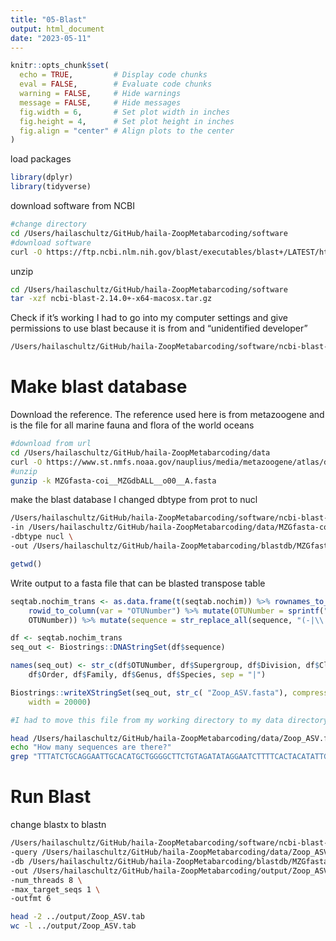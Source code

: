 ```yaml
---
title: "05-Blast"
output: html_document
date: "2023-05-11"
---
```

```r
knitr::opts_chunk$set(
  echo = TRUE,         # Display code chunks
  eval = FALSE,        # Evaluate code chunks
  warning = FALSE,     # Hide warnings
  message = FALSE,     # Hide messages
  fig.width = 6,       # Set plot width in inches
  fig.height = 4,      # Set plot height in inches
  fig.align = "center" # Align plots to the center
)
```

load packages
```r
library(dplyr)
library(tidyverse)
```

download software from NCBI
```bash
#change directory
cd /Users/hailaschultz/GitHub/haila-ZoopMetabarcoding/software
#download software
curl -O https://ftp.ncbi.nlm.nih.gov/blast/executables/blast+/LATEST/https://ftp.ncbi.nlm.nih.gov/blast/executables/blast+/LATEST/ncbi-blast-2.14.0+-x64-macosx.tar.gz
```


unzip
```bash
cd /Users/hailaschultz/GitHub/haila-ZoopMetabarcoding/software
tar -xzf ncbi-blast-2.14.0+-x64-macosx.tar.gz
```

Check if it's working
I had to go into my computer settings and give permissions to use blast because it is from and "unidentified developer"
```bash
/Users/hailaschultz/GitHub/haila-ZoopMetabarcoding/software/ncbi-blast-2.14.0+/bin/blastx -h
```

# Make blast database
Download the reference. The reference used here is from metazoogene and is the file for all marine fauna and flora of the world oceans
```bash
#download from url
cd /Users/hailaschultz/GitHub/haila-ZoopMetabarcoding/data
curl -O https://www.st.nmfs.noaa.gov/nauplius/media/metazoogene/atlas/data-src/MZGfasta-coi__MZGdbALL__o00__A.fasta
#unzip
gunzip -k MZGfasta-coi__MZGdbALL__o00__A.fasta
```

make the blast database
I changed dbtype from prot to nucl
```bash
/Users/hailaschultz/GitHub/haila-ZoopMetabarcoding/software/ncbi-blast-2.14.0+/bin/makeblastdb \
-in /Users/hailaschultz/GitHub/haila-ZoopMetabarcoding/data/MZGfasta-coi__MZGdbALL__o00__A.fasta \
-dbtype nucl \
-out /Users/hailaschultz/GitHub/haila-ZoopMetabarcoding/blastdb/MZGfasta-coi__MZGdbALL__o00__A
```

```r
getwd()
```


Write output to a fasta file that can be blasted
transpose table
```r
seqtab.nochim_trans <- as.data.frame(t(seqtab.nochim)) %>% rownames_to_column(var = "sequence") %>% 
    rowid_to_column(var = "OTUNumber") %>% mutate(OTUNumber = sprintf("otu%04d", 
    OTUNumber)) %>% mutate(sequence = str_replace_all(sequence, "(-|\\.)", ""))
```


```r
df <- seqtab.nochim_trans
seq_out <- Biostrings::DNAStringSet(df$sequence)

names(seq_out) <- str_c(df$OTUNumber, df$Supergroup, df$Division, df$Class, 
    df$Order, df$Family, df$Genus, df$Species, sep = "|")

Biostrings::writeXStringSet(seq_out, str_c( "Zoop_ASV.fasta"), compress = FALSE, 
    width = 20000)

#I had to move this file from my working directory to my data directory
```


```bash
head /Users/hailaschultz/GitHub/haila-ZoopMetabarcoding/data/Zoop_ASV.fasta
echo "How many sequences are there?"
grep "TTTATCTGCAGGAATTGCACATGCTGGGGCTTCTGTAGATATAGGAATCTTTTCACTACATATTGCTGGAGCCTCTTCTATTTTAGGAGCAGTTAATTTCATTACAACTGTAATTAATATGCGATCAGCAGGAATAACTATAGACCGTATCCCCTTATTCGTATGGTCTGTGTTTATTACAGCAATTTTACTTTTATTGTCTCTACCAGTTTTAGCTGGAGCAATCACAATACTTTTAACAGACCGTAATTTAAATACATCTTTCTTCGACCCTGCCGGGGGTGGTGACCCTATTTTATATCAACATCTATTC" /Users/hailaschultz/GitHub/haila-ZoopMetabarcoding/data/Zoop_ASV.fasta
```

# Run Blast

change blastx to blastn
```bash
/Users/hailaschultz/GitHub/haila-ZoopMetabarcoding/software/ncbi-blast-2.14.0+/bin/blastn \
-query /Users/hailaschultz/GitHub/haila-ZoopMetabarcoding/data/Zoop_ASV.fasta \
-db /Users/hailaschultz/GitHub/haila-ZoopMetabarcoding/blastdb/MZGfasta-coi__MZGdbALL__o00__A \
-out /Users/hailaschultz/GitHub/haila-ZoopMetabarcoding/output/Zoop_ASV.tab \
-num_threads 8 \
-max_target_seqs 1 \
-outfmt 6
```

```bash
head -2 ../output/Zoop_ASV.tab
wc -l ../output/Zoop_ASV.tab
```


